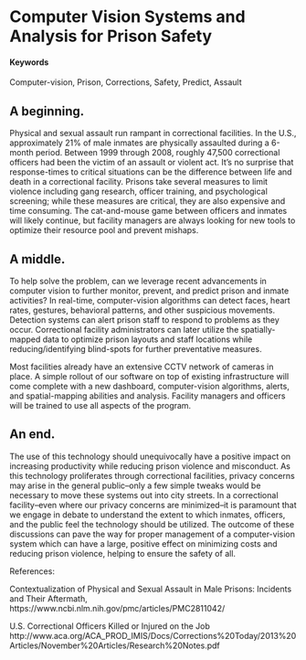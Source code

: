 # Computer Vision Systems and Analysis for Prison Safety {#prison-safety}
#### Keywords
Computer-vision, Prison, Corrections, Safety, Predict, Assault

## A beginning.
Physical and sexual assault run rampant in correctional facilities. In the U.S., approximately 21% of male inmates are physically assaulted during a 6-month period. Between 1999 through 2008, roughly 47,500 correctional officers had been the victim of an assault or violent act. It's no surprise that response-times to critical situations can be the difference between life and death in a correctional facility. Prisons take several measures to limit violence including gang research, officer training, and psychological screening; while these measures are critical, they are also expensive and time consuming. The cat-and-mouse game between officers and inmates will likely continue, but facility managers are always looking for new tools to optimize their resource pool and prevent mishaps.

## A middle.
To help solve the problem, can we leverage recent advancements in computer vision to further monitor, prevent, and predict prison and inmate activities? In real-time, computer-vision algorithms can detect faces, heart rates, gestures, behavioral patterns, and other suspicious movements. Detection systems can alert prison staff to respond to problems as they occur. Correctional facility administrators can later utilize the spatially-mapped data to optimize prison layouts and staff locations while reducing/identifying blind-spots for further preventative measures.

Most facilities already have an extensive CCTV network of cameras in place. A simple rollout of our software on top of existing infrastructure will come complete with a new dashboard, computer-vision algorithms, alerts, and spatial-mapping abilities and analysis. Facility managers and officers will be trained to use all aspects of the program.

## An end.
The use of this technology should unequivocally have a positive impact on increasing productivity while reducing prison violence and misconduct. As this technology proliferates through correctional facilities, privacy concerns may arise in the general public--only a few simple tweaks would be necessary to move these systems out into city streets. In a correctional facility--even where our privacy concerns are minimized--it is paramount that we engage in debate to understand the extent to which inmates, officers, and the public feel the technology should be utilized. The outcome of these discussions can pave the way for proper management of a computer-vision system which can have a large, positive effect on minimizing costs and reducing prison violence, helping to ensure the safety of all.

References:

Contextualization of Physical and Sexual Assault in Male Prisons: Incidents and Their Aftermath, https://www.ncbi.nlm.nih.gov/pmc/articles/PMC2811042/

U.S. Correctional Officers Killed or Injured on the Job http://www.aca.org/ACA_PROD_IMIS/Docs/Corrections%20Today/2013%20Articles/November%20Articles/Research%20Notes.pdf
